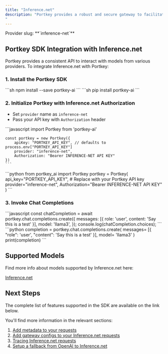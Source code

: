 ```yaml
---
title: "Inference.net"
description: "Portkey provides a robust and secure gateway to facilitate the integration of various Large Language Models (LLMs) into your applications, including the models hosted on [Inference.net](https://www.inference.net/).
"
---
```



<Note>
Provider slug: **`inference-net`**
</Note>

## Portkey SDK Integration with Inference.net

Portkey provides a consistent API to interact with models from various providers. To integrate Inference.net with Portkey:

### 1. Install the Portkey SDK

<Tabs>
  <Tab title="NodeJS">
    ```sh
    npm install --save portkey-ai
    ```
  </Tab>
  <Tab title="Python">
    ```sh
    pip install portkey-ai
    ```
  </Tab>
</Tabs>

### 2. Initialize Portkey with Inference.net Authorization

* Set `provider` name as `inference-net`
* Pass your API key with `Authorization` header

<Tabs>
  <Tab title="NodeJS SDK">
    ```javascript
    import Portkey from 'portkey-ai'

    const portkey = new Portkey({
        apiKey: "PORTKEY_API_KEY", // defaults to process.env["PORTKEY_API_KEY"]
        provider: "inference-net",
        Authorization: "Bearer INFERENCE-NET API KEY"
    })
    ```
  </Tab>
  <Tab title="Python SDK">
    ```python
    from portkey_ai import Portkey
    portkey = Portkey(
        api_key="PORTKEY_API_KEY",  # Replace with your Portkey API key
        provider="inference-net",
        Authorization="Bearer INFERENCE-NET API KEY"
    )
    ```
  </Tab>
</Tabs>

### 3. Invoke Chat Completions

<Tabs>
  <Tab title="NodeJS SDK">
    ```javascript
    const chatCompletion = await portkey.chat.completions.create({
        messages: [{ role: 'user', content: 'Say this is a test' }],
        model: 'llama3',
    });
    console.log(chatCompletion.choices);
    ```
  </Tab>
  <Tab title="Python SDK">
    ```python
    completion = portkey.chat.completions.create(
        messages= [{ "role": 'user', "content": 'Say this is a test' }],
        model= 'llama3'
    )
    print(completion)
    ```
  </Tab>
</Tabs>

## Supported Models

Find more info about models supported by Inference.net here:

[Inference.net](https://www.inference.net/)

## Next Steps

The complete list of features supported in the SDK are available on the link below.

<Card title="SDK" href="/api-reference/portkey-sdk-client">
</Card>

You'll find more information in the relevant sections:

1. [Add metadata to your requests](/product/observability/metadata)
2. [Add gateway configs to your Inference.net requests](/product/ai-gateway/configs)
3. [Tracing Inference.net requests](/product/observability/traces)
4. [Setup a fallback from OpenAI to Inference.net](/product/ai-gateway/fallbacks)
